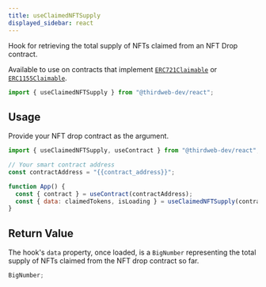 ```yaml
---
title: useClaimedNFTSupply
displayed_sidebar: react
---
```


Hook for retrieving the total supply of NFTs claimed from an NFT Drop contract.

Available to use on contracts that implement [`ERC721Claimable`](/contractkit/interfaces/erc721claimable)
or [`ERC1155Claimable`](/contractkit/interfaces/erc1155claimable).

```jsx
import { useClaimedNFTSupply } from "@thirdweb-dev/react";
```

## Usage

Provide your NFT drop contract as the argument.

```jsx
import { useClaimedNFTSupply, useContract } from "@thirdweb-dev/react";

// Your smart contract address
const contractAddress = "{{contract_address}}";

function App() {
  const { contract } = useContract(contractAddress);
  const { data: claimedTokens, isLoading } = useClaimedNFTSupply(contract);
}
```

## Return Value

The hook's `data` property, once loaded, is a `BigNumber`
representing the total supply of NFTs claimed from the NFT drop contract so far.

```jsx
BigNumber;
```
